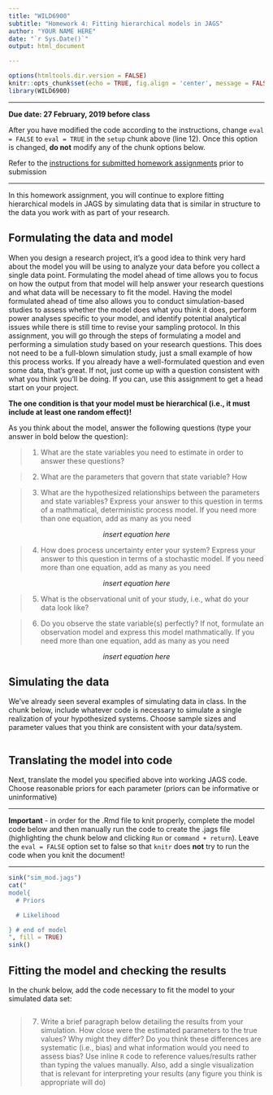 ```yaml
---
title: "WILD6900"
subtitle: "Homework 4: Fitting hierarchical models in JAGS"
author: "YOUR NAME HERE"
date: "`r Sys.Date()`"
output: html_document

---
```


```r
options(htmltools.dir.version = FALSE)
knitr::opts_chunk$set(echo = TRUE, fig.align = 'center', message = FALSE, warning = FALSE, eval = FALSE)
library(WILD6900)
```

***

**Due date: 27 February, 2019 before class**

After you have modified the code according to the instructions, change `eval = FALSE` to `eval = TRUE` in the `setup` chunk above (line 12). Once this option is changed, **do not** modify any of the chunk options below.  

Refer to the [instructions for submitted homework assignments](https://rushinglab.github.io/WILD6900/articles/homework.html) prior to submission

***

In this homework assignment, you will continue to explore fitting hierarchical models in JAGS by simulating data that is similar in structure to the data you work with as part of your research. 

## Formulating the data and model

When you design a research project, it's a good idea to think very hard about the model you will be using to analyze your data before you collect a single data point. Formulating the model ahead of time allows you to focus on how the output from that model will help answer your research questions and what data will be necessary to fit the model. Having the model formulated ahead of time also allows you to conduct simulation-based studies to assess whether the model does what you think it does, perform power analyses specific to your model, and identify potential analytical issues while there is still time to revise your sampling protocol. In this assignment, you will go through the steps of formulating a model and performing a simulation study based on your research questions. This does not need to be a full-blown simulation study, just a small example of how this process works. If you already have a well-formulated question and even some data, that's great. If not, just come up with a question consistent with what you think you'll be doing. If you can, use this assignment to get a head start on your project. 

**The one condition is that your model must be hierarchical (i.e., it must include at least one random effect)!**

As you think about the model, answer the following questions (type your answer in bold below the question):

> 1) What are the state variables you need to estimate in order to answer these questions? 

> 2) What are the parameters that govern that state variable? How 

> 3) What are the hypothesized relationships between the parameters and state variables? Express your answer to this question in terms of a mathmatical, deterministic process model. If you need more than one equation, add as many as you need

$$insert\; equation\; here$$

> 4) How does process uncertainty enter your system? Express your answer to this question in terms of a stochastic model. If you need more than one equation, add as many as you need

$$insert\; equation\; here$$

> 5) What is the observational unit of your study, i.e., what do your data look like?

> 6) Do you observe the state variable(s) perfectly? If not, formulate an observation model and express this model mathmatically.  If you need more than one equation, add as many as you need

$$insert\; equation\; here$$

## Simulating the data

We've already seen several examples of simulating data in class. In the chunk below, include whatever code is necessary to simulate a single realization of your hypothesized systems. Choose sample sizes and parameter values that you think are consistent with your data/system.

```r


```

## Translating the model into code

Next, translate the model you specified above into working JAGS code. Choose reasonable priors for each parameter (priors can be informative or uninformative)

***
**Important** - in order for the .Rmd file to knit properly, complete the model code below and then manually run the code to create the .jags file (highlighting the chunk below and clicking `Run` or `command + return`). Leave the `eval = FALSE` option set to false so that `knitr` does **not** try to run the code when you knit the document!

***

```r
sink("sim_mod.jags")
cat("
model{
  # Priors

  # Likelihood

} # end of model
", fill = TRUE)
sink()
```


## Fitting the model and checking the results

In the chunk below, add the code necessary to fit the model to your simulated data set:


```r


```

> 7) Write a brief paragraph below detailing the results from your simulation. How close were the estimated parameters to the true values? Why might they differ? Do you think these differences are systematic (i.e., bias) and what information would you need to assess bias? Use inline `R` code to reference values/results rather than typing the values manually. Also, add a single visualization that is relevant for interpreting your results (any figure you think is appropriate will do)

```r


```
